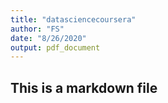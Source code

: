 ```yaml
---
title: "datasciencecoursera"
author: "FS"
date: "8/26/2020"
output: pdf_document
---
```

## This is a markdown file




